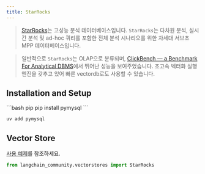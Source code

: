 ```yaml
---
title: StarRocks
---
```


>[StarRocks](https://www.starrocks.io/)는 고성능 분석 데이터베이스입니다.
`StarRocks`는 다차원 분석, 실시간 분석 및 ad-hoc 쿼리를 포함한 전체 분석 시나리오를 위한 차세대 서브초 MPP 데이터베이스입니다.

>일반적으로 `StarRocks`는 OLAP으로 분류되며, [ClickBench — a Benchmark For Analytical DBMS](https://benchmark.clickhouse.com/)에서 뛰어난 성능을 보여주었습니다. 초고속 벡터화 실행 엔진을 갖추고 있어 빠른 vectordb로도 사용할 수 있습니다.

## Installation and Setup


<CodeGroup>
```bash pip
pip install pymysql
```

```bash uv
uv add pymysql
```
</CodeGroup>

## Vector Store

[사용 예제](/oss/integrations/vectorstores/starrocks)를 참조하세요.

```python
from langchain_community.vectorstores import StarRocks
```
```